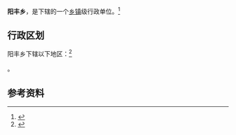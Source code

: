 {{中国乡级行政区|41/17/28/206/000}}

'''阳丰乡'''，是{{PRC admin/fullname|41/17/28/206/000|3}}下辖的一个[[乡镇|乡镇]]级行政单位。<ref>{{PRC admin/ref sgc|{{PRC admin/parent|41/17/28/206/000}}}}</ref>

== 行政区划 ==

阳丰乡下辖以下地区：<ref>{{PRC admin/ref sgc|41/17/28/206/000}}</ref>

{{PRC admin/children|41/17/28/206/000}}。

== 参考资料 ==

{{reflist}}

{{行政区划小作品}}
{{PRC admin/navcat|41/17/28/206/000}}